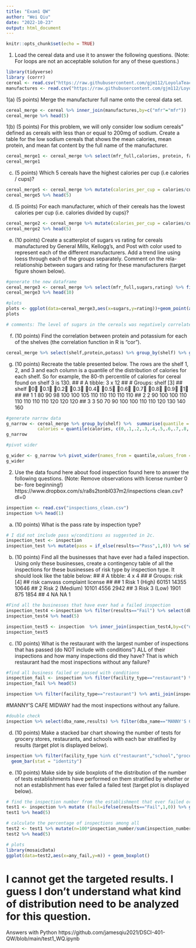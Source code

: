 ```yaml
---
title: "Exam1 QW"
author: "Wei Qiu"
date: "2022-10-23"
output: html_document
---
```


```r
knitr::opts_chunk$set(echo = TRUE)
```

1. Load the cereal data and use it to answer the following questions. (Note: For loops are not an acceptable solution for any of these questions.)

```r
library(tidyverse)
library (corrr)
cereal <- read.csv("https://raw.githubusercontent.com/gjm112/LoyolaTeaching/main/cereal.csv")
manufactures <- read.csv("https://raw.githubusercontent.com/gjm112/LoyolaTeaching/main/cereal_mfr.csv")

```

1(a) (5 points) Merge the manufacturer full name onto the cereal data set.

```r
cereal_merge <- cereal %>% inner_join(manufactures,by=c("mfr"="mfr"))
cereal_merge %>% head(5)
```

1(b) (5 points) For this problem, we will only consider low sodium cereals" defined as cereals with less than or equal to 200mg of sodium.
Create a table for the low sodium cereals that shows the mean calories, mean protein, and mean fat content by the full name of the
manufacturer.

```r
cereal_merge1 <- cereal_merge %>% select(mfr_full,calories, protein, fat,sodium) %>% filter(sodium <= 200) %>% group_by(mfr_full) %>% summarize(mean_sodium = mean(sodium),mean_calories = mean(calories),mean_protein = mean(protein),mean_fat = mean(fat))
cereal_merge1
```
(c) (5 points) Which 5 cereals have the highest calories per cup (i.e calories / cups)?

```r
cereal_merge5 <- cereal_merge %>% mutate(calories_per_cup = calories/cups) %>% select(name,calories_per_cup) %>%  arrange(desc(calories_per_cup)) 
cereal_merge5 %>% head(5)
```
(d) (5 points) For each manufacturer, which of their cereals has the lowest calories per cup (i.e. calories divided by cups)?

```r
cereal_merge2 <- cereal_merge %>% mutate(calories_per_cup = calories/cups) %>%  group_by(mfr_full) %>% summarise(min_calories_cup=min(calories_per_cup))%>% inner_join(cereal_merge5,by=c("min_calories_cup"="calories_per_cup"))
cereal_merge2 %>% head(5)
```
(e) (10 points) Create a scatterplot of sugars vs rating for cereals manufactured by General Mills, Kellogg's, and Post with color used to
represent each of the different manufacturers. Add a trend line using
loess through each of the groups separately. Comment on the rela-
relationship between sugars and rating for these manufacturers (target
figure shown below).

```r
#generate the new dataframe
cereal_merge3 <- cereal_merge %>% select(mfr_full,sugars,rating) %>% filter(mfr_full=="General Mills"|mfr_full=="Post"|mfr_full=="Kelloggs") 
cereal_merge3 %>% head(10)

#plots
plots <- ggplot(data=cereal_merge3,aes(x=sugars,y=rating))+geom_point(aes(color = mfr_full))+geom_smooth(aes(color = mfr_full),method = "loess", se = TRUE)
plots

# comments: The level of sugars in the cereals was negatively correlated with the rating from all these manufactures. 
```

(f) (10 points) Find the correlation between protein and potassium for
each of the shelves (the correlation function in R is "cor").


```r
cereal_merge %>% select(shelf,protein,potass) %>% group_by(shelf) %>% group_modify(~correlate(.x),keep=FALSE)
```

(g) (10 points) Recreate the table presented below. The rows are the
shelf 1, 2, and 3 and each column is a quantile of the distribution of
calories for each shelf. So for example, the 80-th percentile of calories
for cereal found on shelf 3 is 130.
## # A tibble: 3 x 12
## # Groups: shelf [3]
## shelf 0 0.1 0.2 0.3 0.4 0.5 0.6 0.7 0.8 0.9 1
## <int> <dbl> <dbl> <dbl> <dbl> <dbl> <dbl> <dbl> <dbl> <dbl> <dbl> <dbl>
## 1 1 80 90 98 100 100 105 110 110 110 110 110
## 2 2 90 100 100 110 110 110 110 110 120 120 120
## 3 3 50 70 90 100 100 110 110 120 130 140 160

```r
#generate narrow data
g_narrow <- cereal_merge %>% group_by(shelf) %>%  summarise(quantile = scales::percent(c(0,.1,.2,.3,.4,.5,.6,.7,.8,.9,1.0)),
            calories = quantile(calories, c(0,.1,.2,.3,.4,.5,.6,.7,.8,.9,1.0)))
g_narrow

#pivot wider

g_wider <- g_narrow %>% pivot_wider(names_from = quantile,values_from = calories) 
g_wider
```


2. Use the data found here about food inspection found here to answer the following questions. (Note: Remove observations with license number 0 be-
fore beginning!) https://www.dropbox.com/s/ra8s2tonbl037m2/inspections clean.csv?dl=0

```r
inspection <- read.csv("inspections_clean.csv")
inspection %>% head(1)
```

(a) (10 points) What is the pass rate by inspection type?


```r
# I did not include pass w/conditions as suggested in 2c. 
inspection_test <- inspection
inspection_test %>% mutate(pass = if_else(results=="Pass",1,0)) %>% select (inspection_type,pass) %>%  group_by(inspection_type) %>% summarise(pass_rate = sum(pass) / nrow(inspection_test))
```
(b) (10 points) Find all the businesses that have ever had a failed inspection. Using only these businesses, create a contingency table of all the inspections for these businesses of risk type by inspection type.
It should look like the table below:
## # A tibble: 4 x 4
## # Groups: risk [4]
## risk canvass complaint license
## <chr> <int> <int> <int>
## 1 Risk 1 (High) 60151 14355 10646
## 2 Risk 2 (Medium) 10101 4556 2942
## 3 Risk 3 (Low) 1901 875 1854
## 4 <NA> NA NA 1


```r
#Find all the businesses that have ever had a failed inspection
inspection_test4 <-inspection %>% filter(results=="Fail") %>% select(dba_name) %>% distinct()
inspection_test4 %>% head(5)
```

```r
inspection_test5 <- inspection  %>% inner_join(inspection_test4,by=c("dba_name"="dba_name")) %>% group_by(risk,inspection_type) %>% summarise(n=length(risk)) %>% pivot_wider(names_from = inspection_type,values_from = n)
inspection_test5
```

(c) (10 points) What is the restaurant with the largest number of inspections that has passed (do NOT include \passed with conditions")
ALL of their inspections and how many inspections did they have?
That is which restaurant had the most inspections without any failure?


```r
#find all business failed or passed with conditions
inspection_fail <- inspection %>% filter(facility_type=="restaurant") %>% filter(results!="Pass") %>% select(dba_name) %>% distinct() 
inspection_fail %>% head(5)
```

```r
inspection %>% filter(facility_type=="restaurant") %>% anti_join(inspection_fail,by="dba_name") %>% filter(results=="Pass") %>% group_by(dba_name) %>% summarize(inspection_number=length(results)) %>% arrange(desc(inspection_number)) %>% head(5)
```
#MANNY'S CAFE MIDWAY had the most inspections without any failure.


```r
#double check
inspection %>% select(dba_name,results) %>% filter(dba_name=="MANNY'S CAFE MIDWAY") %>% head(5)
```

(d) (10 points) Make a stacked bar chart showing the number of tests for
grocery stores, restaurants, and schools with each bar stratified by
results (target plot is displayed below).

```r
inspection %>% filter(facility_type %in% c("restaurant","school","grocery store")) %>% group_by(results,facility_type) %>% summarise(number_of_tests=length(inspection_id)) %>% ggplot(aes(x = facility_type, y = number_of_tests, fill = results)) + 
  geom_bar(stat = "identity")
```


(e) (10 points) Make side by side boxplots of the distribution of the
number of tests establishments have performed on them stratified by
whether or not an establishment has ever failed a failed test (target
plot is displayed below).


```r
# find the inspection number from the establishment that ever failed or not
test1 <- inspection %>% mutate (fail=ifelse(results=="Fail",1,0)) %>% group_by(dba_name) %>%summarise(any_fail=if_else(sum(fail)>0,TRUE,FALSE),inspection_number=length(inspection_id)) %>% arrange(desc(inspection_number))
test1 %>% head(5)
```
```r
# calculate the percentage of inspections among all
test2 <- test1 %>% mutate(n=100*inspection_number/sum(inspection_number))
test2 %>% head(5)
```

```r
# plots
library(mosaicData)
ggplot(data=test2,aes(x=any_fail,y=n)) + geom_boxplot() 
```
# I cannot get the targeted results. I guess I don't understand what kind of distribution need to be analyzed for this question.  


Answers with Python
https://github.com/jamesqiu2021/DSCI-401-QW/blob/main/test1_WQ.ipynb
